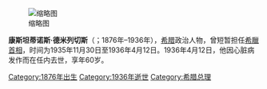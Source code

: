[[File:Konstantinos_Demertzis.jpg|缩略图]]

'''康斯坦蒂诺斯·德米列切斯'''（{{lang-el|Κωνσταντίνος Δεμερτζής|Konstantínos Demertzís}}；1876年–1936年），[[希腊|希腊]]政治人物，曾短暂担任[[希腊总理|希臘首相]]，时间为1935年11月30日至1936年4月12日。1936年4月12日，他因心脏病发作而在任内去世，享年60岁。


{{start box}}
{{succession box|title=[[希腊总理|希臘首相]]|before=[[乔治·康迪利斯|乔治·康迪利斯]]|after=[[扬尼斯·塔克萨斯|扬尼斯·塔克萨斯]]|years=1935–1936}}
{{end box}}

{{希臘政府首腦}}

[[Category:1876年出生|Category:1876年出生]]
[[Category:1936年逝世|Category:1936年逝世]]
[[Category:希腊总理|Category:希腊总理]]